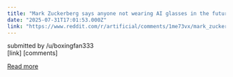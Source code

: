 ```yaml
---
title: "Mark Zuckerberg says anyone not wearing AI glasses in the future will be at a disadvantage"
date: "2025-07-31T17:01:53.000Z"
link: "https://www.reddit.com/r/artificial/comments/1me73vx/mark_zuckerberg_says_anyone_not_wearing_ai/"
---
```


submitted by    /u/boxingfan333  
 [link]   [comments]

[Read more](https://www.reddit.com/r/artificial/comments/1me73vx/mark_zuckerberg_says_anyone_not_wearing_ai/)
